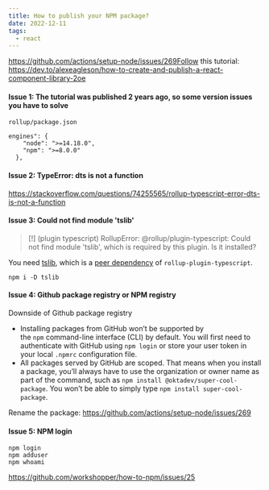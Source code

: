 ```yaml
---
title: How to publish your NPM package?
date: 2022-12-11
tags:
  - react
---
```



https://github.com/actions/setup-node/issues/269Follow this tutorial: https://dev.to/alexeagleson/how-to-create-and-publish-a-react-component-library-2oe

#### Issue 1: The tutorial was published 2 years ago, so some version issues you have to solve

```
rollup/package.json

engines": {
    "node": ">=14.18.0",
    "npm": ">=8.0.0"
  },
```

#### Issue 2: TypeError: dts is not a function

https://stackoverflow.com/questions/74255565/rollup-typescript-error-dts-is-not-a-function

#### Issue 3: Could not find module 'tslib'

> \[!] (plugin typescript) RollupError: @rollup/plugin-typescript: Could not find module 'tslib', which is required by this plugin. Is it installed?

You need [tslib](https://www.npmjs.com/package/tslib), which is a [peer dependency](https://github.com/rollup/rollup-plugin-typescript#installation) of `rollup-plugin-typescript`.

```
npm i -D tslib
```

#### Issue 4: Github package registry or NPM registry

Downside of Github package registry

* Installing packages from GitHub won’t be supported by the `npm` command-line interface (CLI) by default. You will first need to authenticate with GitHub using `npm login` or store your user token in your local `.npmrc` configuration file.
* All packages served by GitHub are scoped. That means when you install a package, you’ll always have to use the organization or owner name as part of the command, such as `npm install @oktadev/super-cool-package`. You won’t be able to simply type `npm install super-cool-package`.

Rename the package: https://github.com/actions/setup-node/issues/269

#### Issue 5: NPM login

```
npm login
npm adduser
npm whoami
```

https://github.com/workshopper/how-to-npm/issues/25